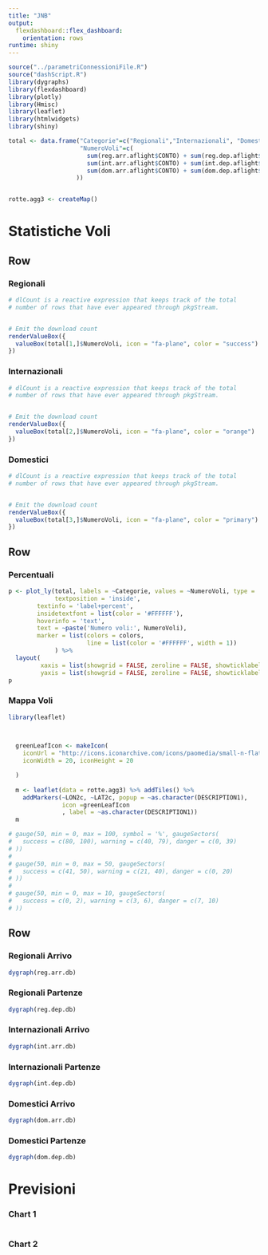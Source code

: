 ```yaml
---
title: "JNB"
output: 
  flexdashboard::flex_dashboard:
    orientation: rows
runtime: shiny
---
```


```r
source("../parametriConnessioniFile.R")
source("dashScript.R")
library(dygraphs)
library(flexdashboard)
library(plotly)
library(Hmisc)
library(leaflet)
library(htmlwidgets)
library(shiny)

total <- data.frame("Categorie"=c("Regionali","Internazionali", "Domestici"),
                    "NumeroVoli"=c(
                      sum(reg.arr.aflight$CONTO) + sum(reg.dep.aflight$CONTO),
                      sum(int.arr.aflight$CONTO) + sum(int.dep.aflight$CONTO),
                      sum(dom.arr.aflight$CONTO) + sum(dom.dep.aflight$CONTO)
                   ))


rotte.agg3 <- createMap()

``` 

Statistiche Voli
===================================== 


Row {data-height=200}
-----------------------------------------------------------------------
### Regionali {.value-box}

```r
# dlCount is a reactive expression that keeps track of the total
# number of rows that have ever appeared through pkgStream.


# Emit the download count
renderValueBox({
  valueBox(total[1,]$NumeroVoli, icon = "fa-plane", color = "success")
})
```

### Internazionali {.value-box}

```r
# dlCount is a reactive expression that keeps track of the total
# number of rows that have ever appeared through pkgStream.


# Emit the download count
renderValueBox({
  valueBox(total[2,]$NumeroVoli, icon = "fa-plane", color = "orange")
})
```

### Domestici {.value-box}

```r
# dlCount is a reactive expression that keeps track of the total
# number of rows that have ever appeared through pkgStream.


# Emit the download count
renderValueBox({
  valueBox(total[3,]$NumeroVoli, icon = "fa-plane", color = "primary")
})
```

Row {data-height=650}
-------------------------------------

### Percentuali {data-width=300}
```r

p <- plot_ly(total, labels = ~Categorie, values = ~NumeroVoli, type = 'pie',
             textposition = 'inside',
        textinfo = 'label+percent',
        insidetextfont = list(color = '#FFFFFF'),
        hoverinfo = 'text',
        text = ~paste('Numero voli:', NumeroVoli),
        marker = list(colors = colors,
                      line = list(color = '#FFFFFF', width = 1))
             ) %>%
  layout(
         xaxis = list(showgrid = FALSE, zeroline = FALSE, showticklabels = FALSE),
         yaxis = list(showgrid = FALSE, zeroline = FALSE, showticklabels = FALSE))
p

```


### Mappa Voli

```r
library(leaflet)


  
  greenLeafIcon <- makeIcon(
    iconUrl = "http://icons.iconarchive.com/icons/paomedia/small-n-flat/96/map-marker-icon.png",
    iconWidth = 20, iconHeight = 20

  )
  
  m <- leaflet(data = rotte.agg3) %>% addTiles() %>%
    addMarkers(~LON2c, ~LAT2c, popup = ~as.character(DESCRIPTION1),
               icon =greenLeafIcon
               , label = ~as.character(DESCRIPTION1))
  m

# gauge(50, min = 0, max = 100, symbol = '%', gaugeSectors(
#   success = c(80, 100), warning = c(40, 79), danger = c(0, 39)
# ))
# 
# gauge(50, min = 0, max = 50, gaugeSectors(
#   success = c(41, 50), warning = c(21, 40), danger = c(0, 20)
# ))
# 
# gauge(50, min = 0, max = 10, gaugeSectors(
#   success = c(0, 2), warning = c(3, 6), danger = c(7, 10)
# ))
```


Row {.tabset .tabset-fade}
-------------------------------------
    
   
### Regionali Arrivo

```r
dygraph(reg.arr.db)
```   
 
### Regionali Partenze
    
```r
dygraph(reg.dep.db)
```


### Internazionali Arrivo
    
```r
dygraph(int.arr.db)
```
    
### Internazionali Partenze

```r
dygraph(int.dep.db)
```


### Domestici Arrivo
    
```r
dygraph(dom.arr.db)

```
    
### Domestici Partenze

```r
dygraph(dom.dep.db)

```



Previsioni
=====================================     

### Chart 1
    
```r
```
    
### Chart 2

```r
```